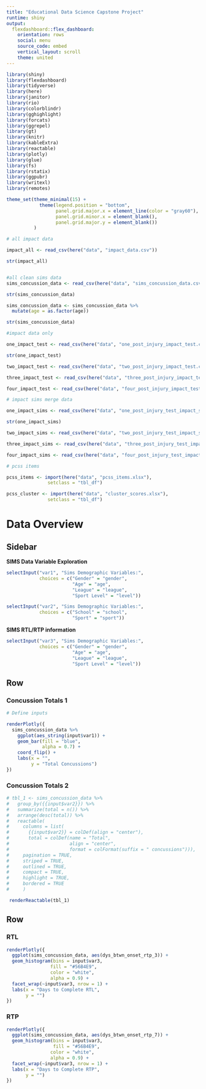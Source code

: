 ```yaml
---
title: "Educational Data Science Capstone Project"
runtime: shiny  
output: 
  flexdashboard::flex_dashboard:
    orientation: rows
    social: menu
    source_code: embed
    vertical_layout: scroll
    theme: united
---
```


```r
library(shiny)
library(flexdashboard)
library(tidyverse)
library(here)
library(janitor)
library(rio)
library(colorblindr)
library(gghighlight)
library(forcats)
library(ggrepel)
library(gt)
library(knitr)
library(kableExtra)
library(reactable)
library(plotly)
library(glue)
library(fs)
library(rstatix)
library(ggpubr)
library(writexl)
library(remotes)

theme_set(theme_minimal(15) +
            theme(legend.position = "bottom",
                  panel.grid.major.x = element_line(color = "gray60"),
                  panel.grid.minor.x = element_blank(),
                  panel.grid.major.y = element_blank())
          )
```

```r
# all impact data 

impact_all <- read_csv(here("data", "impact_data.csv"))

str(impact_all)


#all clean sims data
sims_concussion_data <- read_csv(here("data", "sims_concussion_data.csv"))

str(sims_concussion_data)

sims_concussion_data <- sims_concussion_data %>% 
  mutate(age = as.factor(age))

str(sims_concussion_data)

#impact data only

one_impact_test <- read_csv(here("data", "one_post_injury_impact_test.csv"))

str(one_impact_test)

two_impact_test <- read_csv(here("data", "two_post_injury_impact_test.csv"))

three_impact_test <- read_csv(here("data", "three_post_injury_impact_test.csv"))

four_impact_test <- read_csv(here("data", "four_post_injury_impact_test.csv"))

# impact sims merge data

one_impact_sims <- read_csv(here("data", "one_post_injury_test_impact_sims_merge.csv"))

str(one_impact_sims)

two_impact_sims <- read_csv(here("data", "two_post_injury_test_impact_sims_merge.csv"))

three_impact_sims <- read_csv(here("data", "three_post_injury_test_impact_sims_merge.csv"))

four_impact_sims <- read_csv(here("data", "four_post_injury_test_impact_sims_merge.csv"))

# pcss items 

pcss_items <- import(here("data", "pcss_items.xlsx"),
               setclass = "tbl_df") 

pcss_cluster <- import(here("data", "cluster_scores.xlsx"),
               setclass = "tbl_df") 
```


# Data Overview 

Sidebar {.sidebar}
------------

**SIMS Data Variable Exploration**

```r
selectInput("var1", "Sims Demographic Variables:",
            choices = c("Gender" = "gender",
                        "Age" = "age",
                        "League" = "league",
                        "Sport Level" = "level"))

selectInput("var2", "Sims Demographic Variables:",
            choices = c("School" = "school",
                        "Sport" = "sport"))

```


**SIMS RTL/RTP information**

```r

selectInput("var3", "Sims Demographic Variables:",
            choices = c("Gender" = "gender",
                        "Age" = "age",
                        "League" = "league",
                        "Sport Level" = "level"))

```

Row {.tabset}
-----------------------------------------------------------------------

### Concussion Totals 1

```r
# Define inputs 

renderPlotly({
  sims_concussion_data %>%
    ggplot(aes_string(input$var1)) +
    geom_bar(fill = "blue",
             alpha = 0.7) +
    coord_flip() +
    labs(x = "",
         y = "Total Concussions")
})

```

### Concussion Totals 2

```r
# tbl_1 <- sims_concussion_data %>%
#   group_by({{input$var2}}) %>%
#   summarize(total = n()) %>%
#   arrange(desc(total)) %>%
#   reactable(
#     columns = list(
#       {{input$var2}} = colDef(align = "center"),
#       total = colDef(name = "Total",
#                      align = "center",
#                      format = colFormat(suffix = " concussions"))),
#     pagination = TRUE,
#     striped = TRUE,
#     outlined = TRUE,
#     compact = TRUE,
#     highlight = TRUE,
#     bordered = TRUE
#     )
```

```r
 renderReactable(tbl_1)
```


Row {.tabset}
-----------------------------------------------------------------------

### RTL

```r

renderPlotly({
  ggplot(sims_concussion_data, aes(dys_btwn_onset_rtp_3)) +
  geom_histogram(bins = input$var3,
                fill = "#56B4E9",
                color = "white",
                alpha = 0.9) +
  facet_wrap(~input$var3, nrow = 1) +
  labs(x = "Days to Complete RTL",
       y = "")
})
```

### RTP

```r

renderPlotly({
  ggplot(sims_concussion_data, aes(dys_btwn_onset_rtp_7)) +
  geom_histogram(bins = input$var3,
                 fill = "#56B4E9",
                color = "white",
                alpha = 0.9) +
  facet_wrap(~input$var3, nrow = 1) +
  labs(x = "Days to Complete RTP",
       y = "")
})
```